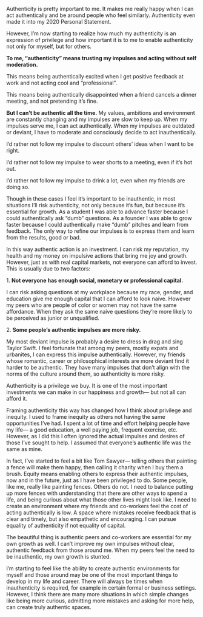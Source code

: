 Authenticity is pretty important to me. It makes me really happy when I can act authentically and be around people who feel similarly. Authenticity even made it into my 2020 Personal Statement. 

However, I’m now starting to realize how much my authenticity is an expression of privilege and how important it is to me to enable authenticity not only for myself, but for others. 

**To me, “authenticity” means trusting my impulses and acting without self moderation.**

This means being authentically excited when I get positive feedback at work and not acting cool and “professional”.

This means being authentically disappointed when a friend cancels a dinner meeting, and not pretending it’s fine.

**But I can’t be authentic all the time.** My values, ambitions and environment are constantly changing and my impulses are slow to keep up. When my impulses serve me, I can act authentically. When my impulses are outdated or deviant, I have to moderate and consciously decide to act inauthentically. 

I’d rather not follow my impulse to discount others’ ideas when I want to be right.

I’d rather not follow my impulse to wear shorts to a meeting, even if it’s hot out.

I’d rather not follow my impulse to drink a lot, even when my friends are doing so.

Though in these cases I feel it’s important to be inauthentic, in most situations I’ll risk authenticity, not only because it’s fun, but because it’s essential for growth. As a student I was able to advance faster because I could authentically ask “dumb” questions. As a founder I was able to grow faster because I could authentically make “dumb” pitches and learn from feedback. The only way to refine our impulses is to express them and learn from the results, good or bad.

In this way authentic action is an investment. I can risk my reputation, my health and my money on impulsive actions that bring me joy and growth. However, just as with real capital markets, not everyone can afford to invest. This is usually due to two factors:

1\. **Not everyone has enough social, monetary or professional capital.** 

I can risk asking questions at my workplace because my race, gender, and education give me enough capital that I can afford to look naive. However my peers who are people of color or women may not have the same affordance. When they ask the same naive questions they’re more likely to be perceived as junior or unqualified. 

2\. **Some people’s authentic impulses are more risky.** 

My most deviant impulse is probably a desire to dress in drag and sing Taylor Swift. I feel fortunate that among my peers, mostly expats and urbanites, I can express this impulse authentically. However, my friends whose romantic, career or philosophical interests are more deviant find it harder to be authentic. They have many impulses that don’t align with the norms of the culture around them, so authenticity is more risky. 

Authenticity is a privilege we buy. It is one of the most important investments we can make in our happiness and growth— but not all can afford it.

Framing authenticity this way has changed how I think about privilege and inequity. I used to frame inequity as others not having the same opportunities I’ve had. I spent a lot of time and effort helping people have my life— a good education, a well paying job, frequent exercise, etc. However, as I did this I often ignored the actual impulses and desires of those I’ve sought to help. I assumed that everyone’s authentic life was the same as mine.

In fact, I’ve started to feel a bit like Tom Sawyer— telling others that painting a fence will make them happy, then calling it charity when I buy them a brush. Equity means enabling others to express their authentic impulses, now and in the future, just as I have been privileged to do. Some people, like me, really like painting fences. Others do not. I need to balance putting up more fences with understanding that there are other ways to spend a life, and being curious about what those other lives might look like. I need to create an environment where my friends and co-workers feel the cost of acting authentically is low. A space where mistakes receive feedback that is clear and timely, but also empathetic and encouraging. I can pursue equality of authenticity if not equality of capital.

The beautiful thing is authentic peers and co-workers are essential for my own growth as well. I can’t improve my own impulses without clear, authentic feedback from those around me. When my peers feel the need to be inauthentic, my own growth is stunted.

I’m starting to feel like the ability to create authentic environments for myself and those around may be one of the most important things to develop in my life and career. There will always be times when inauthenticity is required, for example in certain formal or business settings. However, I think there are many more situations in which simple changes like being more curious, admitting more mistakes and asking for more help, can create truly authentic spaces.

